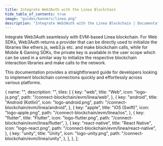```yaml
---
title: Integrate Web3Auth with the Linea Blockchain
hide_table_of_contents: true
image: "guides/banners/linea.png"
description: "Integrate Web3Auth with the Linea Blockchain | Documentation - Web3Auth"
---
```



<SEO
  title="Integrate Web3Auth with the Linea Blockchain"
  description="Integrate Web3Auth with the Linea Blockchain | Documentation - Web3Auth"
  image="https://web3auth.io/docs/guides/banners/linea.png"
  slug="/connect-blockchain/evm/linea"
/>

Integrate Web3Auth seamlessly with EVM-based Linea blockchain. For Web SDKs, Web3Auth returns a
provider that can be directly used to initialize the libraries like ethers.js, web3.js etc. and make
blockchain calls, while for Mobile & Gaming SDKs, the private key is available in the user scope
which can be used in a similar way to initialize the respective blockchain interaction libraries and
make calls to the network.

This documentation provides a straightforward guide for developers looking to implement blockchain
connections quickly and effortlessly across various platforms.

  {
    name: "",
    description: "",
    tiles: [
      {
        key: "web",
        title: "Web",
        icon: "logo-js.png",
        path: "/connect-blockchain/evm/linea/web",
      },
      {
        key: "android",
        title: "Android (Kotlin)",
        icon: "logo-android.png",
        path: "/connect-blockchain/evm/linea/android",
      },
      {
        key: "apple",
        title: "iOS (Swift)",
        icon: "logo-apple.png",
        path: "/connect-blockchain/evm/linea/ios",
      },
      {
        key: "flutter",
        title: "Flutter",
        icon: "logo-flutter.png",
        path: "/connect-blockchain/evm/linea/flutter",
      },
      {
        key: "react-native",
        title: "React Native",
        icon: "logo-react.png",
        path: "/connect-blockchain/evm/linea/react-native",
      },
      {
        key: "unity",
        title: "Unity",
        icon: "logo-unity.png",
        path: "/connect-blockchain/evm/linea/unity",
      },
    ],
  },
];

<Tiles tileGroups={Linea} />

